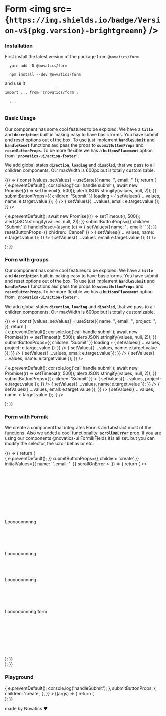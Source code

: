

<Meta title="Components/Form" component={Form} />

# Form <img src={`https://img.shields.io/badge/Version-v${pkg.version}-brightgreenn`} />

### Installation

First install the latest version of the package from `@novatics/form`.

```shell
  yarn add -D @novatics/form
```

```shell
  npm install --dev @novatics/form
```

and use it

```tsx
import ... from '@novatics/form';

  ...


```

### Basic Usage

Our component has some cool features to be explored. We have a **`title`** and **`description`** built in making easy to have basic forms.
You have submit and reset options out of the box. To use just implement **`handleSubmit`** and **`handleReset`** functions and pass the props to
**`submitButtonProps`** and **`resetButtonProps`**. To be more flexible we has a **`buttonsPlacement`** option from **`'@novatics-ui/action-footer'`**.

We add global states **`direction`**, **`loading`** and **`disabled`**, that we pass to all children components. Our maxWidth is 600px but is totally customizable.

<Canvas>
  <Story name="Basic Usage">
    {() => {
      const [values, setValues] = useState({ name: '', email: '' });
      return (
        <Grid container spacing={2}>
          <Grid item xs={6}>
            <Form
              title={'Create a Project'}
              description={
                'Projects are where your repositories live. They are containers in which you can group similar repositories together for better code organizations.'
              }
              handleSubmit={async (e) => {
                e.preventDefault();
                console.log('call handle submit');
                await new Promise((r) => setTimeout(r, 500));
                alert(JSON.stringify(values, null, 2));
              }}
              submitButtonProps={{ children: 'Submit' }}
              loading
            >
              <InputField
                label="Project's name"
                hint="Some important text"
                value={values.name}
                onChange={(e) => {
                  setValues({ ...values, name: e.target.value });
                }}
              />
              <InputField
                label="email"
                value={values.email}
                onChange={(e) => {
                  setValues({ ...values, email: e.target.value });
                }}
              />
            </Form>
          </Grid>
          <Grid item xs={6}>
            <Form
              title={'Create a Project'}
              description={
                'Projects are where your repositories live. They are containers in which you can group similar repositories together for better code organizations.'
              }
              handleSubmit={async (e) => {
                e.preventDefault();
                await new Promise((r) => setTimeout(r, 500));
                alert(JSON.stringify(values, null, 2));
              }}
              submitButtonProps={{ children: 'Submit' }}
              handleReset={async (e) => {
                setValues({ name: '', email: '' });
              }}
              resetButtonProps={{ children: 'Cancel' }}
            >
              <InputField
                label="Project's name"
                hint="Some important text"
                value={values.name}
                onChange={(e) => {
                  setValues({ ...values, name: e.target.value });
                }}
              />
              <InputField
                label="email"
                value={values.email}
                onChange={(e) => {
                  setValues({ ...values, email: e.target.value });
                }}
              />
            </Form>
          </Grid>
        </Grid>
      );
    }}
  </Story>
</Canvas>

### Form with groups

Our component has some cool features to be explored. We have a **`title`** and **`description`** built in making easy to have basic forms.
You have submit and reset options out of the box. To use just implement **`handleSubmit`** and **`handleReset`** functions and pass the props to
**`submitButtonProps`** and **`resetButtonProps`**. To be more flexible we has a **`buttonsPlacement`** option from **`'@novatics-ui/action-footer'`**.

We add global states **`direction`**, **`loading`** and **`disabled`**, that we pass to all children components. Our maxWidth is 600px but is totally customizable.

<Canvas>
  <Story name="Form with groups">
    {() => {
      const [values, setValues] = useState({
        name: '',
        email: '',
        project: '',
      });
      return (
        <Grid container spacing={2}>
          <Grid item xs={6}>
            <Form
              title={'Create a Project'}
              description={
                'Projects are where your repositories live. They are containers in which you can group similar repositories together for better code organizations.'
              }
              handleSubmit={async (e) => {
                e.preventDefault();
                console.log('call handle submit');
                await new Promise((r) => setTimeout(r, 500));
                alert(JSON.stringify(values, null, 2));
              }}
              submitButtonProps={{ children: 'Submit' }}
              loading
            >
              <InputField
                label="Project's name"
                hint="Some important text"
                value={values.project}
                onChange={(e) => {
                  setValues({ ...values, project: e.target.value });
                }}
              />
              <FormGroup title="Personal Info">
                <InputField
                  label="name"
                  value={values.name}
                  onChange={(e) => {
                    setValues({ ...values, name: e.target.value });
                  }}
                />
                <InputField
                  label="email"
                  value={values.email}
                  onChange={(e) => {
                    setValues({ ...values, email: e.target.value });
                  }}
                />
                <CheckboxField label="agree with terms" labelPlacement="end" />
              </FormGroup>
              <FormGroup title="Company Info">
                <InputField
                  label="name"
                  value={values.name}
                  onChange={(e) => {
                    setValues({ ...values, name: e.target.value });
                  }}
                />
              </FormGroup>
            </Form>
          </Grid>
          <Grid item xs={6}>
            <Form
              title={'Create a Project'}
              description={
                'Projects are where your repositories live. They are containers in which you can group similar repositories together for better code organizations.'
              }
              direction="row"
              handleSubmit={async (e) => {
                e.preventDefault();
                console.log('call handle submit');
                await new Promise((r) => setTimeout(r, 500));
                alert(JSON.stringify(values, null, 2));
              }}
              submitButtonProps={{ children: 'Submit' }}
            >
              <InputField
                label="Project's name"
                hint="Some important text"
                value={values.project}
                onChange={(e) => {
                  setValues({ ...values, project: e.target.value });
                }}
              />
              <FormGroup title="Personal Info">
                <InputField
                  label="name"
                  value={values.name}
                  onChange={(e) => {
                    setValues({ ...values, name: e.target.value });
                  }}
                />
                <InputField
                  label="email"
                  value={values.email}
                  onChange={(e) => {
                    setValues({ ...values, email: e.target.value });
                  }}
                />
                <CheckboxField label="agree with terms" labelPlacement="end" />
              </FormGroup>
              <FormGroup title="Company Info">
                <InputField
                  label="name"
                  value={values.name}
                  onChange={(e) => {
                    setValues({ ...values, name: e.target.value });
                  }}
                />
              </FormGroup>
            </Form>
          </Grid>
        </Grid>
      );
    }}
  </Story>
</Canvas>

### Form with Formik

We create a component that integrates Formik and abstract most of the functions. Also we added a cool functionality: **`scrollOnError`** prop. If you are using our components @novatics-ui FormikFields it is all set.
but you can modify the selector, the scroll behavior etc.

<Canvas>
  <Story name="Forkmik">
    {() => {
      return (
        <div style={{ display: 'flex', flexDirection: 'row' }}>
          <FormikForm
            title={'Create a Project'}
            description={
              'Projects are where your repositories live. They are containers in which you can group similar repositories together for better code organizations.'
            }
            onSubmit={(values) => {
              e.preventDefault();
            }}
            submitButtonProps={{ children: 'create' }}
            initialValues={{ name: '', email: '' }}
            scrollOnError
          >
            {() => {
              return (
                <>
                  <InputFormikField id="name" name="name" required />
                  <br />
                  <br />
                  <br />
                  <br />
                  <br />
                  <br />
                  <br />
                  <br />
                  <br />
                  <br />
                  <br />
                  Loooooonnnng
                  <br />
                  <br />
                  <br />
                  <br />
                  <br />
                  <br />
                  Loooooonnnng
                  <br />
                  <br />
                  <br />
                  <br />
                  <br />
                  Loooooonnnng
                  <br />
                  <br />
                  <br />
                  <br />
                  <br />
                  <br />
                  Loooooonnnng form
                  <br />
                  <br />
                  <br />
                  <br />
                  <br />
                  <br />
                  <br />
                  <br />
                  <br />
                  <InputFormikField id="email" name="email" />
                </>
              );
            }}
          </FormikForm>
        </div>
      );
    }}
  </Story>
</Canvas>

### Playground

<Canvas>
  <Story
    name="Playground"
    args={{
      title: 'I am title!',
      description: 'And I, description!',
      handleSubmit: (e) => {
        e.preventDefault();
        console.log('handleSubmit');
      },
      submitButtonProps: {
        children: 'create',
      },
    }}
  >
    {(args) => {
      return (
        <Form {...args}>
          <InputField label="name" />
        </Form>
      );
    }}
  </Story>
</Canvas>

<ArgsTable story="Playground" />

made by Novatics ❤
